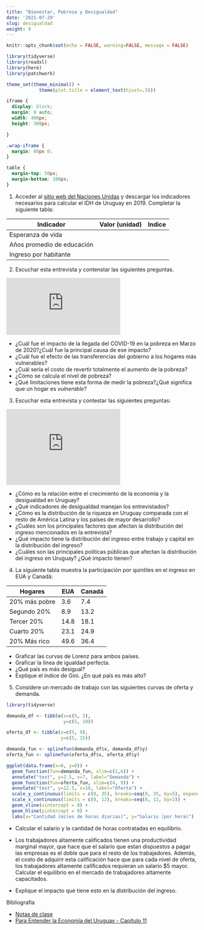 ```yaml
---
title: "Bienestar, Pobreza y Desigualdad"
date: '2021-07-29'
slug: desigualdad
weight: 9
---
```

```r
knitr::opts_chunk$set(echo = FALSE, warning=FALSE, message = FALSE)

library(tidyverse)
library(readxl)
library(here)
library(patchwork)

theme_set(theme_minimal() + 
            theme(plot.title = element_text(hjust=.5)))

```


```css
iframe {
  display: block;
  margin: 0 auto;
  width: 400px;
  height: 300px;

}

.wrap-iframe {
  margin: 60px 0;
}

table {
  margin-top: 50px;
  margin-bottom: 100px;
}
```

1. Acceder al [sitio web del Naciones Unidas](http://hdr.undp.org/en/data) y descargar los indicadores necesarios para calcular el IDH de Uruguay en 2019. Completar la siguiente tabla:


| Indicador  | Valor (unidad) | Indice   |   
|------------|-------|----------|
|Esperanza de vida        |       |          |          
|Años promedio de educación            |       |          |          
|  Ingreso por habitante          |       |          |          



2. Escuchar esta entrevista y contenstar las siguientes preguntas.

<div class="wrap-iframe">

<iframe  src="https://www.youtube.com/embed/E4r0LdLH-_8" title="YouTube video player" frameborder="0" allow="accelerometer; autoplay; clipboard-write; encrypted-media; gyroscope; picture-in-picture" allowfullscreen></iframe>

</div>


- ¿Cuál fue el impacto de la llegada del COVID-19 en la pobreza en Marzo de 2020?¿Cuál fue la principal causa de ese impacto?
- ¿Cuál fue el efecto de las transferencias del gobierno a los hogares más vulnerables?
- ¿Cuál sería el costo de revertir totalmente el aumento de la pobreza?
- ¿Cómo se calcula el nivel de pobreza?
- ¿Qué limitaciones tiene esta forma de medir la pobreza?¿Qué significa que un hogar es _vulnerable_?



3. Escuchar esta entrevista y contestar las siguientes preguntas:

<iframe width="300" height="200" src="https://www.youtube.com/embed/3Gwo0_9TIag" title="YouTube video player" frameborder="0" allow="accelerometer; autoplay; clipboard-write; encrypted-media; gyroscope; picture-in-picture" allowfullscreen></iframe>

- ¿Cómo es la relación entre el crecimiento de la economía y la desigualdad en Uruguay?
- ¿Qué indicadores de desigualdad manejan los entrevistados?
<!-- El 1% de arriba tiene el mismo ingreso. que el 40% de abajo. -->
- ¿Cómo es la distribución de la riqueza en Uruguay comparada con el resto de América Latina y los países de mayor desarrollo?
- ¿Cuáles son los principales factores que afectan la distribución del ingreso mencionados en la entrevista?
- ¿Qué impacto tiene la distribución del ingreso entre trabajo y capital en la distribución del ingreso?
- ¿Cuáles son las principales políticas públicas que afectan la distribución del ingreso en Uruguay? ¿Qué impacto tienen?
<!-- Impacto de AFAM, TUS e IRPF. -->


4. La siguiente tabla muestra la participación por quintiles en el ingreso en EUA y Canadá:

| Hogares        | EUA   | Canadá   |   
|----------------|-------|----------|
|20% más pobre   |  3.6  |  7.4     |          
|Segundo 20%     |  8.9  |  13.2    |          
|Tercer 20%      |  14.8 |  18.1    |     
|Cuarto 20%      |  23.1 |  24.9    |          
|20% Más rico    |  49.6 |  36.4    |     

- Graficar las curvas de Lorenz para ambos países.
- Graficar la línea de igualdad perfecta.
- ¿Qué país es más desigual?
- Explique el índice de Gini. ¿En qué país es más alto?

5. Considere un mercado de trabajo con las siguientes curvas de oferta y demanda.
```r

library(tidyverse)

demanda_df <- tibble(x=c(5, 3), 
                     y=c(5, 10))

oferta_df <- tibble(x=c(5, 9),
                    y=c(5, 15))

demanda_fun <- splinefun(demanda_df$x, demanda_df$y)
oferta_fun <- splinefun(oferta_df$x, oferta_df$y)

ggplot(data.frame(x=0, y=0)) + 
  geom_function(fun=demanda_fun, xlim=c(1,6)) +
  annotate("text", y=2.5, x=7, label="Demanda") +
  geom_function(fun=oferta_fun, xlim=c(4, 9)) +
  annotate("text", y=12.5, x=10, label="Oferta") +
  scale_y_continuous(limits = c(0, 35), breaks=seq(0, 35, by=5), expand = expansion(add=c(0, 0))) +
  scale_x_continuous(limits = c(0, 12), breaks=seq(0, 12, by=2)) +
  geom_vline(xintercept = 0) +
  geom_hline(yintercept = 0) +
  labs(x="Cantidad (miles de horas diarias)", y="Salario (por hora)")
```

- Calcular el salario y la cantidad de horas contratadas en equilibrio.

- Los trabajadores altamente calificados tienen una productividad marginal mayor, que hace que el salario que estan dispuestos a pagar las empresas es el doble que para el resto de los trabajadores. Además, el costo de adquirir esta calificación hace que para cada nivel de oferta, los trabajadores altamente calificados requieran un salario $5 mayor. Calcular el equilibrio en el mercado de trabajadores altamente capacitados.

- Explique el impacto que tiene esto en la distribución del ingreso.


Bibliografía

- [Notas de clase](https://bienestar--diapos-econ.netlify.app)
- [Para Entender la Economía del Uruguay - Capítulo 11](https://www.entenderlaeconomiauy.org/)
